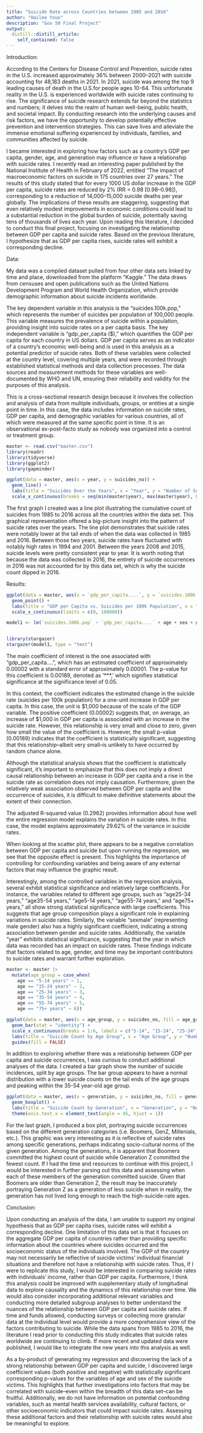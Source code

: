 ```yaml
---
title: "Suicide Rate across Countries between 1985 and 2016"
author: "Hailee Youn"
description: "Gov 50 Final Project"
output:
  distill::distill_article:
    self_contained: false
---
```


Introduction: 

According to the Centers for Disease Control and Prevention, suicide rates in the U.S. increased approximately 36% between 2000–2021 with suicide accounting for 48,183 deaths in 2021. In 2021, suicide was among the top 9 leading causes of death in the U.S.for people ages 10-64. This unfortunate reality in the U.S. is experienced worldwide with suicide rates continuing to rise. The significance of suicide research extends far beyond the statistics and numbers; it delves into the realm of human well-being, public health, and societal impact. By conducting research into the underlying causes and risk factors, we have the opportunity to develop potentially effective prevention and intervention strategies. This can save lives and alleviate the immense emotional suffering experienced by individuals, families, and communities affected by suicide.

I became interested in exploring how factors such as a country's GDP per capita, gender, age, and generation may influence or have a relationship with suicide rates. I recently read an interesting paper published by the National Institute of Health in February of 2022, entitled "The impact of macroeconomic factors on suicide in 175 countries over 27 years." The results of this study stated that for every 1000 US dollar increase in the GDP per capita, suicide rates are reduced by 2% (RR = 0.98 [0.98–0.98]), corresponding to a reduction of 14,000–15,000 suicide deaths per year globally. The implications of these results are staggering, suggesting that even relatively modest improvements in economic conditions could lead to a substantial reduction in the global burden of suicide, potentially saving tens of thousands of lives each year. Upon reading this literature, I decided to conduct this final project, focusing on investigating the relationship between GDP per capita and suicide rates. Based on the previous literature, I hypothesize that as GDP per capita rises, suicide rates will exhibit a corresponding decline.


Data: 

My data was a compiled dataset pulled from four other data sets linked by time and place, downloaded from the platform "Kaggle." The data draws from censuses and open publications such as the United Nations Development Program and World Health Organization, which provide demographic information about suicide incidents worldwide. 

The key dependent variable in this analysis is the "suicides.100k.pop," which represents the number of suicides per population of 100,000 people. This variable measures the prevalence of suicide within a population, providing insight into suicide rates on a per capita basis. The key independent variable is "gdp_per_capita ($)," which quantifies the GDP per capita for each country in US dollars. GDP per capita serves as an indicator of a country's economic well-being and is used in this analysis as a potential predictor of suicide rates. Both of these variables were collected at the country level, covering multiple years, and were recorded through established statistical methods and data collection processes. The data sources and measurement methods for these variables are well-documented by WHO and UN, ensuring their reliability and validity for the purposes of this analysis.

This is a cross-sectional research design because it involves the collection and analysis of data from multiple individuals, groups, or entities at a single point in time. In this case, the data includes information on suicide rates, GDP per capita, and demographic variables for various countries, all of which were measured at the same specific point in time. It is an observational ex-post-facto study as nobody was organized into a control or treatment group. 

```r
master <- read.csv("master.csv")
library(readr)
library(tidyverse)
library(ggplot2)
library(gapminder)

ggplot(data = master, aes(x = year, y = suicides_no)) +
  geom_line() +
  labs(title = "Suicides Over the Years", x = "Year", y = "Number of Suicides") + 
  scale_x_continuous(breaks = seq(min(master$year), max(master$year), by = 5), labels = seq(min(master$year), max(master$year), by = 5))
```
The first graph I created was a line plot illustrating the cumulative count of suicides from 1985 to 2016 across all the countries within the data set. This graphical representation offered a big-picture insight into the pattern of suicide rates over the years. The line plot demonstrates that suicide rates were notably lower at the tail ends of when the data was collected in 1985 and 2016. Between those two years, suicide rates have fluctuated with notably high rates in 1994 and 2001. Between the years 2008 and 2015, suicide levels were pretty consistent year to year. It is worth noting that because the data was collected in 2016, the entirety of suicide occurrences in 2016 was not accounted for by this data set, which is why the suicide count dipped in 2016.



Results: 

```r
ggplot(data = master, aes(x = `gdp_per_capita....`, y = `suicides.100k.pop`)) +
  geom_point() +
  labs(title = "GDP per Capita vs. Suicides per 100k Population", x = "GDP per Capita", y = "Suicides per 100k Population") +
  scale_x_continuous(limits = c(0, 100000)) 

model1 <- lm(`suicides.100k.pop` ~ `gdp_per_capita....` + age + sex + generation + year, data = master)


library(stargazer)
stargazer(model1, type = "text")
```

The main coefficient of interest is the one associated with "gdp_per_capita....", which has an estimated coefficient of approximately 0.00002 with a standard error of approximately 0.00001. The p-value for this coefficient is 0.00189, denoted as '***,' which signifies statistical significance at the significance level of 0.05.

In this context, the coefficient indicates the estimated change in the suicide rate (suicides per 100k population) for a one-unit increase in GDP per capita. In this case, the unit is $1,000 because of the scale of the GDP variable.
The positive coefficient (0.00002) suggests that, on average, an increase of $1,000 in GDP per capita is associated with an increase in the suicide rate. However, this relationship is very small and close to zero, given how small the value of the coefficient is. However, the small p-value (0.00189) indicates that the coefficient is statistically significant, suggesting that this relationship--albeit very small--is unlikely to have occurred by random chance alone.

Although the statistical analysis shows that the coefficient is statistically significant, it's important to emphasize that this does not imply a direct causal relationship between an increase in GDP per capita and a rise in the suicide rate as correlation does not imply causation. Furthermore, given the relatively weak association observed between GDP per capita and the occurrence of suicides, it is difficult to make definitive statements about the extent of their connection.

The adjusted R-squared value (0.2962) provides information about how well the entire regression model explains the variation in suicide rates. In this case, the model explains approximately 29.62% of the variance in suicide rates.

When looking at the scatter plot, there appears to be a negative correlation between GDP per capita and suicide but upon running the regression, we see that the opposite effect is present. This highlights the importance of controlling for confounding variables and being aware of any external factors that may influence the graphic result. 

Interestingly, among the controlled variables in the regression analysis, several exhibit statistical significance and relatively large coefficients. For instance, the variables related to different age groups, such as "age25-34 years," "age35-54 years," "age5-14 years," "age55-74 years," and "age75+ years," all show strong statistical significance with large coefficients. This suggests that age group composition plays a significant role in explaining variations in suicide rates. Similarly, the variable "sexmale" (representing male gender) also has a highly significant coefficient, indicating a strong association between gender and suicide rates. Additionally, the variable "year" exhibits statistical significance, suggesting that the year in which data was recorded has an impact on suicide rates. These findings indicate that factors related to age, gender, and time may be important contributors to suicide rates and warrant further exploration. 



```r
master <- master |>
  mutate(age_group = case_when(
    age == "5-14 years" ~ 1,
    age == "15-24 years" ~ 2, 
    age == "25-34 years" ~ 3,
    age == "35-54 years" ~ 4,
    age == "55-74 years" ~ 5,
    age == "75+ years" ~ 6))

ggplot(data = master, aes(x = age_group, y = suicides_no, fill = age_group)) +
  geom_bar(stat = "identity") +
  scale_x_continuous(breaks = 1:6, labels = c("5-14", "15-24", "25-34", "35-54", "55-74", "75+")) +
  labs(title = "Suicide Count by Age Group", x = "Age Group", y = "Number of Suicides") +
  guides(fill = FALSE)
```
In addition to exploring whether there was a relationship between GDP per capita and suicide occurrences, I was curious to conduct additional analyses of the data. I created a bar graph show the number of suicide incidences, split by age groups. The bar group appears to have a normal distribution with a lower suicide counts on the tail ends of the age groups and peaking within the 35-54 year-old age group. 



```r
ggplot(data = master, aes(x = generation, y = suicides_no, fill = generation)) +
  geom_boxplot() +
  labs(title = "Suicide Count by Generation", x = "Generation", y = "Number of Suicides") +
  theme(axis.text.x = element_text(angle = 45, hjust = 1))
```
For the last graph, I produced a box plot, portraying suicide occurrences based on the different generation categories (i.e. Boomers, GenZ, Millenials, etc.). This graphic was very interesting as it is reflective of suicide rates among specific generations, perhaps indicating socio-cultural norms of the given generation. Among the generations, it is apparent that Boomers committed the highest count of suicide while Generation Z committed the fewest count. If I had the time and resources to continue with this project, I would be interested in further parsing out this data and assessing when each of these members of the generation committed suicide. Given that Boomers are older than Generation Z, the result may be inaccurately portraying Generation Z as a generation of less suicide when in reality, the generation has not lived long enough to reach the high-suicide-rate ages. 

  


Conclusion: 

Upon conducting an analysis of the data, I am unable to support my original hypothesis  that as GDP per capita rises, suicide rates will exhibit a corresponding decline. One limitation of this data set is that it focuses on the aggregate GDP per capita of countries rather than providing specific information about the countries where suicides occurred and the socioeconomic status of the individuals involved. The GDP of the country may not necessarily be reflective of suicide victims' individual financial situations and therefore not have a relationship with suicide rates. Thus, if I were to replicate this study, I would be interested in comparing suicide rates with individuals' income, rather than GDP per capita. Furthermore, I think this analysis could be improved with supplementary study of longitudinal data to explore causality and the dynamics of this relationship over time. We would also consider incorporating additional relevant variables and conducting more detailed subgroup analyses to better understand the nuances of the relationship between GDP per capita and suicide rates. If time and funds allowed, conducting surveys or collecting more granular data at the individual level would provide a more comprehensive view of the factors contributing to suicide. While the data spans from 1985 to 2016, the literature I read prior to conducting this study indicates that suicide rates worldwide are continuing to climb. If more recent and updated data were published, I would like to integrate the new years into this analysis as well. 

As a by-product of generating my regression and discovering the lack of a strong relationship between GDP per capita and suicide, I discovered large coefficient values (both positive and negative) with statistically significant corresponding p-values for the variables of age and sex of the suicide victims. This highlights that further investigations into factors that may be correlated with suicide--even within the breadth of this data set--can be fruitful. Additionally, we do not have information on potential confounding variables, such as mental health services availability, cultural factors, or other socioeconomic indicators that could impact suicide rates. Assessing these additional factors and their relationship with suicide rates would also be meaningful to explore.

